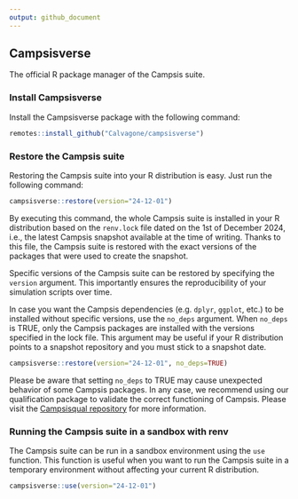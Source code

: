 ```yaml
---
output: github_document
---
```

  
## Campsisverse

The official R package manager of the Campsis suite.

### Install Campsisverse

Install the Campsisverse package with the following command:

```r
remotes::install_github("Calvagone/campsisverse")
```
  
### Restore the Campsis suite

Restoring the Campsis suite into your R distribution is easy. Just run the following command:

```r
campsisverse::restore(version="24-12-01")
```

By executing this command, the whole Campsis suite is installed in your R distribution based on the `renv.lock` file dated on the 1st of December 2024, i.e., the latest Campsis snapshot available at the time of writing. Thanks to this file, the Campsis suite is restored with the exact versions of the packages that were used to create the snapshot.  

Specific versions of the Campsis suite can be restored by specifying the `version` argument. This importantly ensures the reproducibility of your simulation scripts over time.  

In case you want the Campsis dependencies (e.g. `dplyr`, `ggplot`, etc.) to be installed without specific versions, use the `no_deps` argument. When `no_deps` is TRUE, only the Campsis packages are installed with the versions specified in the lock file. This argument may be useful if your R distribution points to a snapshot repository and you must stick to a snapshot date.

```r
campsisverse::restore(version="24-12-01", no_deps=TRUE)
```

Please be aware that setting `no_deps` to TRUE may cause unexpected behavior of some Campsis packages. In any case, we recommend using our qualification package to validate the correct functioning of Campsis. Please visit the [Campsisqual repository](https://github.com/Calvagone/campsisqual) for more information.

### Running the Campsis suite in a sandbox with renv

The Campsis suite can be run in a sandbox environment using the `use` function. This function is useful when you want to run the Campsis suite in a temporary environment without affecting your current R distribution. 

```r
campsisverse::use(version="24-12-01")
```



